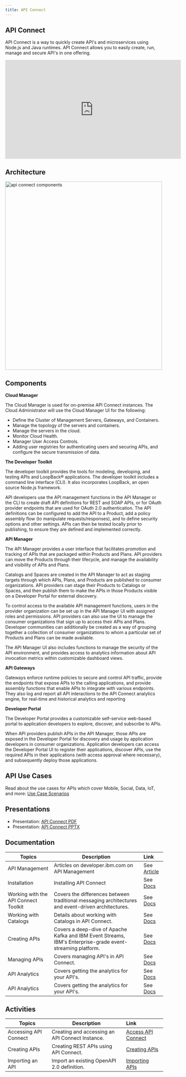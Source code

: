 ```yaml
---
title: API Connect
---
```


## API Connect

API Connect is a way to quickly create API's and microservices using Node.js and Java runtimes. API Connect allows you to easily create, run, manage and secure API's in one offering.  

<iframe width="560" height="315" src="https://www.youtube.com/embed/qE6Waf0zaP4" frameborder="0" allow="accelerometer; autoplay; encrypted-media; gyroscope; picture-in-picture" allowfullscreen></iframe>


## Architecture

<img src="./images/api-connect-components.jpg" alt="api connect components" width="500" height="600"></img>

## Components

**Cloud Manager**

The Cloud Manager is used for on-premise API Connect instances.  The Cloud Administrator will use the Cloud Manager UI for the following:

* Define the Cluster of Management Servers, Gateways, and Containers.
* Manage the topology of the servers and containers.
* Manage the servers in the cloud.
* Monitor Cloud Health.
* Manager User Access Controls.
* Adding user registries for authenticating users and securing APIs, and configure the secure transmission of data.

**The Developer Toolkit**

The developer toolkit provides the tools for modeling, developing, and testing APIs and LoopBack® applications. The developer toolkit includes a command line interface (CLI). It also incorporates LoopBack, an open source Node.js framework.

API developers use the API management functions in the API Manager or the CLI to create draft API definitions for REST and SOAP APIs, or for OAuth provider endpoints that are used for OAuth 2.0 authentication. The API definitions can be configured to add the API to a Product, add a policy assembly flow (to manipulate requests/responses), and to define security options and other settings. APIs can then be tested locally prior to publishing, to ensure they are defined and implemented correctly.

**API Manager**

The API Manager provides a user interface that facilitates promotion and tracking of APIs that are packaged within Products and Plans. API providers can move the Products through their lifecycle, and manage the availability and visibility of APIs and Plans.

Catalogs and Spaces are created in the API Manager to act as staging targets through which APIs, Plans, and Products are published to consumer organizations. API providers can stage their Products to Catalogs or Spaces, and then publish them to make the APIs in those Products visible on a Developer Portal for external discovery.

To control access to the available API management functions, users in the provider organization can be set up in the API Manager UI with assigned roles and permissions. API providers can also use the UI to manage the consumer organizations that sign up to access their APIs and Plans. Developer communities can additionally be created as a way of grouping together a collection of consumer organizations to whom a particular set of Products and Plans can be made available.

The API Manager UI also includes functions to manage the security of the API environment, and provides access to analytics information about API invocation metrics within customizable dashboard views.

**API Gateways**

Gateways enforce runtime policies to secure and control API traffic, provide the endpoints that expose APIs to the calling applications, and provide assembly functions that enable APIs to integrate with various endpoints. They also log and report all API interactions to the API Connect analytics engine, for real-time and historical analytics and reporting

**Developer Portal**

The Developer Portal provides a customizable self-service web-based portal to application developers to explore, discover, and subscribe to APIs.

When API providers publish APIs in the API Manager, those APIs are exposed in the Developer Portal for discovery and usage by application developers in consumer organizations. Application developers can access the Developer Portal UI to register their applications, discover APIs, use the required APIs in their applications (with access approval where necessary), and subsequently deploy those applications.

## API Use Cases

Read about the use cases for APIs which cover Mobile, Social, Data, IoT, and more: [Use Case Scenarios](https://developer.ibm.com/apiconnect/2017/07/20/api-economy-4-business-drivers-7-use-case-categories-series-overview/)


## Presentations

- Presentation: [API Connect PDF](/slides/201-API-Connect.pdf)
- Presentation: [API Connect PPTX](/slides/201-API-Connect-Overview.pptx.zip)

## Documentation

| Topics                            | Description         | Link        |
| --------------------------------| ------------------  |:----------- |
| API Management | Articles on developer.ibm.com on API Management | See [Article](https://developer.ibm.com/articles/category/api/page/2/?fa=date%3ADESC&fb) |
| Installation | Installing API Connect | See [Docs](https://www.ibm.com/support/knowledgecenter/SSMNED_5.0.0/com.ibm.apic.install.doc/overview_installing_apimgmt.html) |
| Working with the API Connect Toolkit | Covers the differences between traditional messaging architectures and event-driven architectures. | See [Docs](https://www.ibm.com/support/knowledgecenter/SSMNED_5.0.0/com.ibm.apic.toolkit.doc/capim_cli_working_with.html) |
| Working with Catalogs | Details about working with Catalogs in API Connect. | See [Docs](https://www.ibm.com/support/knowledgecenter/SSMNED_5.0.0/com.ibm.apic.apionprem.doc/conref_working_with_env.html) |
| Creating APIs | Covers a deep-dive of Apache Kafka and IBM Event Streams, IBM's Enterprise-grade event-streaming platform. | See [Docs](https://www.ibm.com/support/knowledgecenter/SSMNED_5.0.0/com.ibm.apic.apionprem.doc/task_apionprem_creating_apis_apimgr.html) |
| Managing APIs | Covers managing API's in API Connect. | See [Docs](https://www.ibm.com/support/knowledgecenter/SSMNED_5.0.0/com.ibm.apic.apionprem.doc/APIonPrem_gettingstarted.html) |
| API Analytics| Covers getting the analytics for your API's. | See [Docs](https://www.ibm.com/support/knowledgecenter/SSMNED_5.0.0/com.ibm.apic.apionprem.doc/capim_analytics_apianalytics.html) |
| API Analytics| Covers getting the analytics for your API's. | See [Docs](https://ibm-apiconnect.github.io/test-and-monitor/) 

## Activities

| Topics                            | Description         | Link        |
| --------------------------------| ------------------  |:----------- |
| Accessing API Connect | Creating and accessing an API Connect Instance. | [Access API Connect](./activities/accessAPI) |
| Creating APIs | Creating REST APIs using API Connect. | [Creating APIs](./activities/creatingAPIs) |
| Importing an API | Import an existing OpenAPI 2.0 definition. | [Importing APIs](./activities/importingAPIs) |
